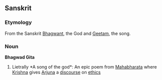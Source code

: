==Sanskrit==
===Etymology===
From the Sanskrit [[Bhagwant]], the God and [[Geetam]], the song.

===Noun===
'''Bhagwad Gita''' 

# Lietrally *A song of the god*: An epic poem from [[Mahabharata]] where [[Krishna]] gives [[Arjuna]] a [[discourse]] on [[ethics]]